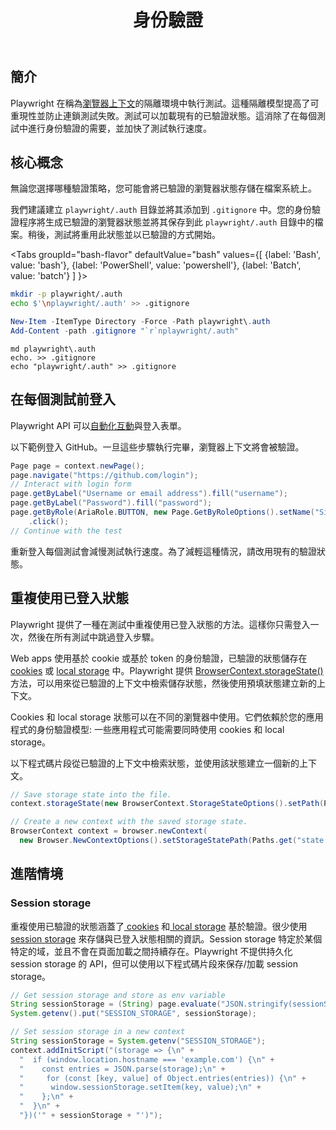 ﻿---
id: auth
title: "身份驗證"
---

## 簡介

Playwright 在稱為[瀏覽器上下文](./browser-contexts.mdx)的隔離環境中執行測試。這種隔離模型提高了可重現性並防止連鎖測試失敗。測試可以加載現有的已驗證狀態。這消除了在每個測試中進行身份驗證的需要，並加快了測試執行速度。

## 核心概念

無論您選擇哪種驗證策略，您可能會將已驗證的瀏覽器狀態存儲在檔案系統上。

我們建議建立 `playwright/.auth` 目錄並將其添加到 `.gitignore` 中。您的身份驗證程序將生成已驗證的瀏覽器狀態並將其保存到此 `playwright/.auth` 目錄中的檔案。稍後，測試將重用此狀態並以已驗證的方式開始。

<Tabs
  groupId="bash-flavor"
  defaultValue="bash"
  values={[
    {label: 'Bash', value: 'bash'},
    {label: 'PowerShell', value: 'powershell'},
    {label: 'Batch', value: 'batch'}
  ]
}>
<TabItem value="bash">

```bash
mkdir -p playwright/.auth
echo $'\nplaywright/.auth' >> .gitignore
```

</TabItem>
<TabItem value="powershell">

```powershell
New-Item -ItemType Directory -Force -Path playwright\.auth
Add-Content -path .gitignore "`r`nplaywright/.auth"
```

</TabItem>
<TabItem value="批次">

```batch
md playwright\.auth
echo. >> .gitignore
echo "playwright/.auth" >> .gitignore
```

</TabItem>
</Tabs>

## 在每個測試前登入

Playwright API 可以[自動化互動](./input.mdx)與登入表單。

以下範例登入 GitHub。一旦這些步驟執行完畢，瀏覽器上下文將會被驗證。

```java
Page page = context.newPage();
page.navigate("https://github.com/login");
// Interact with login form
page.getByLabel("Username or email address").fill("username");
page.getByLabel("Password").fill("password");
page.getByRole(AriaRole.BUTTON, new Page.GetByRoleOptions().setName("Sign in"))
    .click();
// Continue with the test
```

重新登入每個測試會減慢測試執行速度。為了減輕這種情況，請改用現有的驗證狀態。

## 重複使用已登入狀態

Playwright 提供了一種在測試中重複使用已登入狀態的方法。這樣你只需登入一次，然後在所有測試中跳過登入步驟。

Web apps 使用基於 cookie 或基於 token 的身份驗證，已驗證的狀態儲存在 [cookies](https://developer.mozilla.org/en-US/docs/Web/HTTP/Cookies) 或 [local storage](https://developer.mozilla.org/en-US/docs/Web/API/Storage) 中。Playwright 提供 [BrowserContext.storageState()](/api/class-browsercontext.mdx#browser-context-storage-state) 方法，可以用來從已驗證的上下文中檢索儲存狀態，然後使用預填狀態建立新的上下文。

Cookies 和 local storage 狀態可以在不同的瀏覽器中使用。它們依賴於您的應用程式的身份驗證模型: 一些應用程式可能需要同時使用 cookies 和 local storage。

以下程式碼片段從已驗證的上下文中檢索狀態，並使用該狀態建立一個新的上下文。

```java
// Save storage state into the file.
context.storageState(new BrowserContext.StorageStateOptions().setPath(Paths.get("state.json")));

// Create a new context with the saved storage state.
BrowserContext context = browser.newContext(
  new Browser.NewContextOptions().setStorageStatePath(Paths.get("state.json")));
```

## 進階情境

### Session storage

重複使用已驗證的狀態涵蓋了[ cookies](https://developer.mozilla.org/en-US/docs/Web/HTTP/Cookies) 和[ local storage](https://developer.mozilla.org/en-US/docs/Web/API/Storage) 基於驗證。很少使用[ session storage](https://developer.mozilla.org/en-US/docs/Web/API/Window/sessionStorage) 來存儲與已登入狀態相關的資訊。Session storage 特定於某個特定的域，並且不會在頁面加載之間持續存在。Playwright 不提供持久化 session storage 的 API，但可以使用以下程式碼片段來保存/加載 session storage。

```java
// Get session storage and store as env variable
String sessionStorage = (String) page.evaluate("JSON.stringify(sessionStorage)");
System.getenv().put("SESSION_STORAGE", sessionStorage);

// Set session storage in a new context
String sessionStorage = System.getenv("SESSION_STORAGE");
context.addInitScript("(storage => {\n" +
  "  if (window.location.hostname === 'example.com') {\n" +
  "    const entries = JSON.parse(storage);\n" +
  "     for (const [key, value] of Object.entries(entries)) {\n" +
  "      window.sessionStorage.setItem(key, value);\n" +
  "    };\n" +
  "  }\n" +
  "})('" + sessionStorage + "')");
```




[APIRequest]: /api/class-apirequest.mdx "APIRequest"
[APIRequestContext]: /api/class-apirequestcontext.mdx "APIRequestContext"
[APIResponse]: /api/class-apiresponse.mdx "APIResponse"
[APIResponseAssertions]: /api/class-apiresponseassertions.mdx "APIResponseAssertions"
[Browser]: /api/class-browser.mdx "Browser"
[BrowserContext]: /api/class-browsercontext.mdx "BrowserContext"
[BrowserType]: /api/class-browsertype.mdx "BrowserType"
[CDPSession]: /api/class-cdpsession.mdx "CDPSession"
[Clock]: /api/class-clock.mdx "Clock"
[ConsoleMessage]: /api/class-consolemessage.mdx "ConsoleMessage"
[Dialog]: /api/class-dialog.mdx "Dialog"
[Download]: /api/class-download.mdx "Download"
[ElementHandle]: /api/class-elementhandle.mdx "ElementHandle"
[FileChooser]: /api/class-filechooser.mdx "FileChooser"
[FormData]: /api/class-formdata.mdx "FormData"
[Frame]: /api/class-frame.mdx "Frame"
[FrameLocator]: /api/class-framelocator.mdx "FrameLocator"
[JSHandle]: /api/class-jshandle.mdx "JSHandle"
[Keyboard]: /api/class-keyboard.mdx "Keyboard"
[Locator]: /api/class-locator.mdx "Locator"
[LocatorAssertions]: /api/class-locatorassertions.mdx "LocatorAssertions"
[Mouse]: /api/class-mouse.mdx "Mouse"
[Page]: /api/class-page.mdx "Page"
[PageAssertions]: /api/class-pageassertions.mdx "PageAssertions"
[Playwright]: /api/class-playwright.mdx "Playwright"
[PlaywrightAssertions]: /api/class-playwrightassertions.mdx "PlaywrightAssertions"
[PlaywrightException]: /api/class-playwrightexception.mdx "PlaywrightException"
[Request]: /api/class-request.mdx "Request"
[RequestOptions]: /api/class-requestoptions.mdx "RequestOptions"
[Response]: /api/class-response.mdx "Response"
[Route]: /api/class-route.mdx "Route"
[Selectors]: /api/class-selectors.mdx "Selectors"
[TimeoutError]: /api/class-timeouterror.mdx "TimeoutError"
[Touchscreen]: /api/class-touchscreen.mdx "Touchscreen"
[Tracing]: /api/class-tracing.mdx "Tracing"
[Video]: /api/class-video.mdx "Video"
[WebError]: /api/class-weberror.mdx "WebError"
[WebSocket]: /api/class-websocket.mdx "WebSocket"
[WebSocketFrame]: /api/class-websocketframe.mdx "WebSocketFrame"
[Worker]: /api/class-worker.mdx "Worker"
[Element]: https://developer.mozilla.org/en-US/docs/Web/API/element "Element"
[EvaluationArgument]: /evaluating.mdx#evaluation-argument "EvaluationArgument"
[Promise]: https://developer.mozilla.org/en-US/docs/Web/JavaScript/Reference/Global_Objects/Promise "Promise"
[iterator]: https://developer.mozilla.org/en-US/docs/Web/JavaScript/Reference/Iteration_protocols "Iterator"
[origin]: https://developer.mozilla.org/en-US/docs/Glossary/Origin "Origin"
[selector]: https://developer.mozilla.org/en-US/docs/Web/CSS/CSS_Selectors "selector"
[Serializable]: https://developer.mozilla.org/en-US/docs/Web/JavaScript/Reference/Global_Objects/JSON/stringify#Description "Serializable"
[UIEvent.detail]: https://developer.mozilla.org/en-US/docs/Web/API/UIEvent/detail "UIEvent.detail"
[UnixTime]: https://en.wikipedia.org/wiki/Unix_time "Unix Time"
[xpath]: https://developer.mozilla.org/en-US/docs/Web/XPath "xpath"

[boolean]: https://docs.oracle.com/javase/tutorial/java/nutsandbolts/datatypes.html "boolean"
[byte&#91;&#93;]: https://docs.oracle.com/javase/tutorial/java/nutsandbolts/datatypes.html "byte[]"
[Consumer]: https://docs.oracle.com/javase/8/docs/api/java/util/function/Consumer.html "Consumer"
[Date]: https://docs.oracle.com/javase/8/docs/api/java/util/Date.html "Date"
[double]: https://docs.oracle.com/javase/tutorial/java/nutsandbolts/datatypes.html "double"
[InputStream]: https://docs.oracle.com/javase/8/docs/api/java/io/InputStream.html "InputStream"
[int]: https://docs.oracle.com/javase/tutorial/java/nutsandbolts/datatypes.html "int"
[long]: https://docs.oracle.com/javase/tutorial/java/nutsandbolts/datatypes.html "long"
[JsonObject]: https://www.javadoc.io/doc/com.google.code.gson/gson/latest/com.google.gson/com/google/gson/JsonObject.html "JsonObject"
[List]: https://docs.oracle.com/javase/8/docs/api/java/util/List.html "List"
[Map]: https://docs.oracle.com/javase/8/docs/api/java/util/Map.html "Map"
[null]: https://docs.oracle.com/javase/specs/jls/se8/html/jls-3.html#jls-3.10.7 "null"
[Object]: https://docs.oracle.com/javase/8/docs/api/java/lang/Object.html "Object"
[Path]: https://docs.oracle.com/javase/8/docs/api/java/nio/file/Path.html "Path"
[Pattern]: https://docs.oracle.com/javase/8/docs/api/java/util/regex/Pattern.html "Pattern"
[Predicate]: https://docs.oracle.com/javase/8/docs/api/java/util/function/Predicate.html "Predicate"
[void]: https://docs.oracle.com/javase/tutorial/java/javaOO/methods.html "void"
[Runnable]: https://docs.oracle.com/javase/8/docs/api/java/lang/Runnable.html "Runnable"
[RuntimeException]: https://docs.oracle.com/javase/8/docs/api/java/lang/RuntimeException.html "RuntimeException"
[String]: https://docs.oracle.com/javase/8/docs/api/java/lang/String.html "String"

[all available image tags]: https://mcr.microsoft.com/en-us/product/playwright/java/about "all available image tags"
[Microsoft Artifact Registry]: https://mcr.microsoft.com/en-us/product/playwright/java/about "Microsoft Artifact Registry"
[Dockerfile.jammy]: https://github.com/microsoft/playwright-java/blob/main/utils/docker/Dockerfile.jammy "Dockerfile.jammy"
